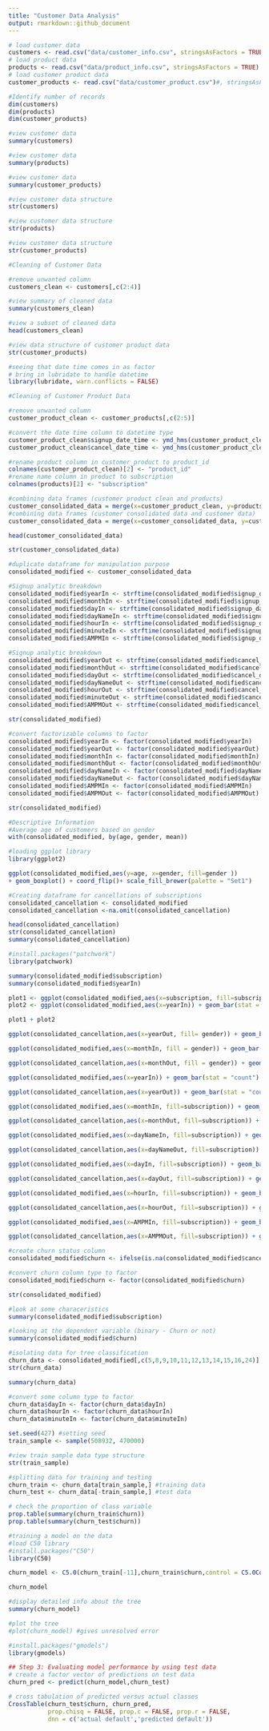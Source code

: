 ```yaml
---
title: "Customer Data Analysis"
output: rmarkdown::github_document
---
```

```r
# load customer data
customers <- read.csv("data/customer_info.csv", stringsAsFactors = TRUE)
# load product data
products <- read.csv("data/product_info.csv", stringsAsFactors = TRUE)
# load customer product data
customer_products <- read.csv("data/customer_product.csv")#, stringsAsFactors = TRUE)
```

```r
#Identify number of records
dim(customers)
dim(products)
dim(customer_products)
```

```r
#view customer data
summary(customers)
```
```r
#view customer data
summary(products)
```

```r
#view customer data
summary(customer_products)
```

```r
#view customer data structure
str(customers)
```
```r
#view customer data structure
str(products)
```
```r
#view customer data structure
str(customer_products)
```



```r
#Cleaning of Customer Data

#remove unwanted column
customers_clean <- customers[,c(2:4)]
```

```r
#view summary of cleaned data
summary(customers_clean)
```

```r
#view a subset of cleaned data
head(customers_clean)
```

```r
#view data structure of customer product data
str(customer_products)
```


```r
#seeing that date time comes in as factor
# bring in lubridate to handle datetime
library(lubridate, warn.conflicts = FALSE)
```

```r
#Cleaning of Customer Product Data

#remove unwanted column
customer_product_clean <- customer_products[,c(2:5)]

#convert the date time column to datetime type
customer_product_clean$signup_date_time <- ymd_hms(customer_product_clean$signup_date_time)
customer_product_clean$cancel_date_time <- ymd_hms(customer_product_clean$cancel_date_time)
```

```r
#rename product column in customer_product to product_id
colnames(customer_product_clean)[2] <- "product_id"
#rename name column in product to subscription
colnames(products)[2] <- "subscription"
```

```r
#combining data frames (customer product clean and products)
customer_consolidated_data = merge(x=customer_product_clean, y=products, by ="product_id", all.x = TRUE)
#combining data frames (customer consolidated data and customer data)
customer_consolidated_data = merge(x=customer_consolidated_data, y=customers_clean, by ="customer_id", all.x = TRUE)

head(customer_consolidated_data)
```

```r
str(customer_consolidated_data)
```

```r
#duplicate dataframe for manipulation purpose
consolidated_modified <- customer_consolidated_data
```


```r
#Signup analytic breakdown
consolidated_modified$yearIn <- strftime(consolidated_modified$signup_date_time, "%Y")
consolidated_modified$monthIn <- strftime(consolidated_modified$signup_date_time, "%h")
consolidated_modified$dayIn <- strftime(consolidated_modified$signup_date_time, "%d")
consolidated_modified$dayNameIn <- strftime(consolidated_modified$signup_date_time, "%a")
consolidated_modified$hourIn <- strftime(consolidated_modified$signup_date_time, "%H")
consolidated_modified$minuteIn <- strftime(consolidated_modified$signup_date_time, "%M")
consolidated_modified$AMPMIn <- strftime(consolidated_modified$signup_date_time, "%p")
```

```r
#Signup analytic breakdown
consolidated_modified$yearOut <- strftime(consolidated_modified$cancel_date_time, "%Y")
consolidated_modified$monthOut <- strftime(consolidated_modified$cancel_date_time, "%h")
consolidated_modified$dayOut <- strftime(consolidated_modified$cancel_date_time, "%d")
consolidated_modified$dayNameOut <- strftime(consolidated_modified$cancel_date_time, "%a")
consolidated_modified$hourOut <- strftime(consolidated_modified$cancel_date_time, "%H")
consolidated_modified$minuteOut <- strftime(consolidated_modified$cancel_date_time, "%M")
consolidated_modified$AMPMOut <- strftime(consolidated_modified$cancel_date_time, "%p")
```

```r
str(consolidated_modified)
```

```r
#convert factorizable columns to factor
consolidated_modified$yearIn <- factor(consolidated_modified$yearIn)
consolidated_modified$yearOut <- factor(consolidated_modified$yearOut)
consolidated_modified$monthIn <- factor(consolidated_modified$monthIn)
consolidated_modified$monthOut <- factor(consolidated_modified$monthOut)
consolidated_modified$dayNameIn <- factor(consolidated_modified$dayNameIn)
consolidated_modified$dayNameOut <- factor(consolidated_modified$dayNameOut)
consolidated_modified$AMPMIn <- factor(consolidated_modified$AMPMIn)
consolidated_modified$AMPMOut <- factor(consolidated_modified$AMPMOut)
```

```r
str(consolidated_modified)
```

```r
#Descriptive Information
#Average age of customers based on gender
with(consolidated_modified, by(age, gender, mean))
```

```r
#loading ggplot library
library(ggplot2)
```

```r
ggplot(consolidated_modified,aes(y=age, x=gender, fill=gender )) 
+ geom_boxplot() + coord_flip()+ scale_fill_brewer(palette = "Set1")
```

```r
#Creating dataframe for cancellations of subscriptions
consolidated_cancellation <- consolidated_modified
consolidated_cancellation <-na.omit(consolidated_cancellation)

head(consolidated_cancellation)
str(consolidated_cancellation)
summary(consolidated_cancellation)
```

```r
#install.packages("patchwork")
library(patchwork)
```

```r
summary(consolidated_modified$subscription)
summary(consolidated_modified$yearIn)
```


```r
plot1 <- ggplot(consolidated_modified,aes(x=subscription, fill=subscription)) + geom_bar(stat = "count")
plot2 <- ggplot(consolidated_modified,aes(x=yearIn)) + geom_bar(stat = "count")

plot1 + plot2
```

```r
ggplot(consolidated_cancellation,aes(x=yearOut, fill= gender)) + geom_bar(stat = "count")
```

```r
ggplot(consolidated_modified,aes(x=monthIn, fill = gender)) + geom_bar(stat = "count") + coord_flip()
```

```r
ggplot(consolidated_cancellation,aes(x=monthOut, fill = gender)) + geom_bar(stat = "count") + coord_flip()
```

```r
ggplot(consolidated_modified,aes(x=yearIn)) + geom_bar(stat = "count") + ggtitle("Signup Annual Frequency")
```
```r
ggplot(consolidated_cancellation,aes(x=yearOut)) + geom_bar(stat = "count") + ggtitle("Cancellation Annual Frequency")
```


```r
ggplot(consolidated_modified,aes(x=monthIn, fill=subscription)) + geom_bar(stat = "count") + ggtitle("Signup Monthly Frequency")
```

```r
ggplot(consolidated_cancellation,aes(x=monthOut, fill=subscription)) + geom_bar(stat = "count") + ggtitle("Cancellation Monthly Frequency")
```


```r
ggplot(consolidated_modified,aes(x=dayNameIn, fill=subscription)) + geom_bar(stat = "count") + ggtitle("Signup by Day of the Week")
```
```r
ggplot(consolidated_cancellation,aes(x=dayNameOut, fill=subscription)) + geom_bar(stat = "count") + ggtitle("Cancellation by Day of the Week")
```

```r
ggplot(consolidated_modified,aes(x=dayIn, fill=subscription)) + geom_bar(stat = "count") + ggtitle("Signup by Day of the Month")
```
```r
ggplot(consolidated_cancellation,aes(x=dayOut, fill=subscription)) + geom_bar(stat = "count") + ggtitle("Cancellation by Day of the Month")
```

```r
ggplot(consolidated_modified,aes(x=hourIn, fill=subscription)) + geom_bar(stat = "count") + ggtitle("Signup by Time of the Day")
```

```r
ggplot(consolidated_cancellation,aes(x=hourOut, fill=subscription)) + geom_bar(stat = "count") + ggtitle("Cancellation by Time of the Day")
```
```r
ggplot(consolidated_modified,aes(x=AMPMIn, fill=subscription)) + geom_bar(stat = "count") + ggtitle("Signup by Period of the Day")
```
```r
ggplot(consolidated_cancellation,aes(x=AMPMOut, fill=subscription)) + geom_bar(stat = "count") + ggtitle("Cancellation by Period of the Day")
```


```r
#create churn status column
consolidated_modified$churn <- ifelse(is.na(consolidated_modified$cancel_date_time),"No", "Yes")
```

```r
#convert churn column type to factor
consolidated_modified$churn <- factor(consolidated_modified$churn)
```

```r
str(consolidated_modified)
```

```r
#look at some characeristics
summary(consolidated_modified$subscription)
```

```r
#looking at the dependent variable (binary - Churn or not)
summary(consolidated_modified$churn)
```


```r
#isolating data for tree classification
churn_data <- consolidated_modified[,c(5,8,9,10,11,12,13,14,15,16,24)]
str(churn_data)
```

```r
summary(churn_data)
```

```r
#convert some column type to factor
churn_data$dayIn <- factor(churn_data$dayIn)
churn_data$hourIn <- factor(churn_data$hourIn)
churn_data$minuteIn <- factor(churn_data$minuteIn)
```

```r
set.seed(427) #setting seed 
train_sample <- sample(508932, 470000)

#view train sample data type structure
str(train_sample)
```

```r
#splitting data for training and testing
churn_train <- churn_data[train_sample,] #training data
churn_test <- churn_data[-train_sample,] #test data
```

```r
# check the proportion of class variable
prop.table(summary(churn_train$churn))
prop.table(summary(churn_test$churn))
```

```r
#training a model on the data
#load C50 library
#install.packages("C50")
library(C50)
```

```r
churn_model <- C5.0(churn_train[-11],churn_train$churn,control = C5.0Control(minCases = 2000))

churn_model
```

```r
#display detailed info about the tree
summary(churn_model)

#plot the tree
#plot(churn_model) #gives unresolved error
```

```r
#install.packages("gmodels") 
library(gmodels)
```


```r
## Step 3: Evaluating model performance by using test data 
# create a factor vector of predictions on test data
churn_pred <- predict(churn_model,churn_test)

# cross tabulation of predicted versus actual classes
CrossTable(churn_test$churn, churn_pred, 
           prop.chisq = FALSE, prop.c = FALSE, prop.r = FALSE,
           dnn = c('actual default','predicted default'))

```